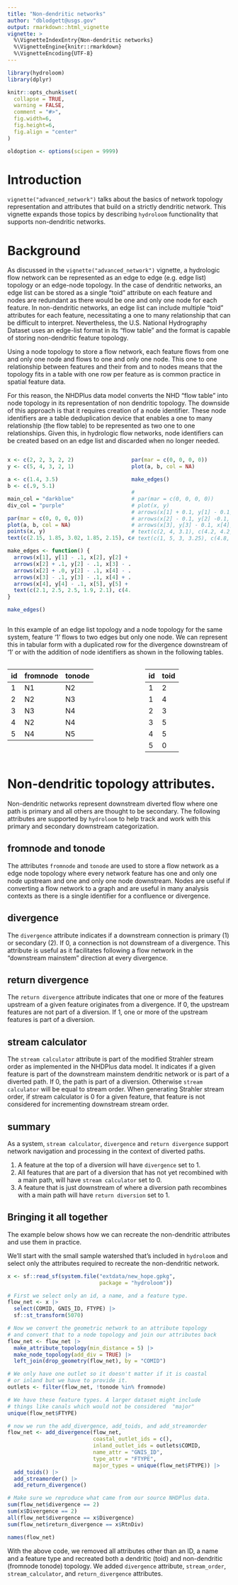 ```yaml
---
title: "Non-dendritic networks"
author: "dblodgett@usgs.gov"
output: rmarkdown::html_vignette
vignette: >
  %\VignetteIndexEntry{Non-dendritic networks}
  %\VignetteEngine{knitr::rmarkdown}
  %\VignetteEncoding{UTF-8}
---
```


<style type="text/css">
   .main-container {max-width: 100%;}
   .row {display: flex;}
   .column {flex: 50%;}
</style>

```r
library(hydroloom)
library(dplyr)

knitr::opts_chunk$set(
  collapse = TRUE,
  warning = FALSE,
  comment = "#>",
  fig.width=6,
  fig.height=6,
  fig.align = "center"
)

oldoption <- options(scipen = 9999)

```

# Introduction 

`vignette("advanced_network")` talks about the basics of network topology representation and attributes that build on a strictly dendritic network. This vignette expands those topics by describing `hydroloom` functionality that supports non-dendritic networks.

# Background

As discussed in the `vignette("advanced_network")` vignette, a hydrologic flow network can be represented as an edge to edge (e.g. edge list) topology or an edge-node topology. In the case of dendritic networks, an edge list can be stored as a single "toid" attribute on each feature and nodes are redundant as there would be one and only one node for each feature. In non-dendritic networks, an edge list can include multiple "toid" attributes for each feature, necessitating a one to many relationship that can be difficult to interpret. Nevertheless, the U.S. National Hydrography Dataset uses an edge-list format in its "flow table" and the format is capable of storing non-dendritic feature topology. 

Using a node topology to store a flow network, each feature flows from one and only one node and flows to one and only one node. This one to one relationship between features and their from and to nodes means that the topology fits in a table with one row per feature as is common practice in spatial feature data. 

For this reason, the NHDPlus data model converts the NHD "flow table" into node topology in its representation of non dendritic topology. The downside of this approach is that it requires creation of a node identifier. These node identifiers are a table deduplication device that enables a one to many relationship (the flow table) to be represented as two one to one relationships. Given this, in hydrologic flow networks, node identifiers can be created based on an edge list and discarded when no longer needed. 

<div class = "row">
<div class = "column">

```r
x <- c(2, 2, 3, 2, 2)
y <- c(5, 4, 3, 2, 1)

a <- c(1.4, 3.5)
b <- c(.9, 5.1)

main_col = "darkblue"
div_col = "purple"

par(mar = c(0, 0, 0, 0))
plot(a, b, col = NA)
points(x, y)
text(c(2.15, 1.85, 3.02, 1.85, 2.15), c(5, 4, 3.2, 2, 1), c("N1", "N2", "N3", "N4", "N5"))

make_edges <- function() {
  arrows(x[1], y[1] - .1, x[2], y[2] + .1, length = .1, col = main_col)
  arrows(x[2] + .1, y[2] - .1, x[3] - .1, y[3] + .1, length = .1, col = div_col) # right
  arrows(x[2] + .0, y[2] - .1, x[4] - .0, y[4] + .1, length = .1, col = main_col)
  arrows(x[3] - .1, y[3] - .1, x[4] + .1, y[4] + .1, length = .1, col = div_col)
  arrows(x[4], y[4] - .1, x[5], y[5] + .1, length = .1, col = main_col)
  text(c(2.1, 2.5, 2.5, 1.9, 2.1), c(4.5, 3.8, 2.3, 3, 1.5), c("1", "2", "3", "4", "5"))
}

make_edges()

```

</div>

<div class = "column">

```r

par(mar = c(0, 0, 0, 0))
plot(a, b, col = NA)

make_edges()

# 
# par(mar = c(0, 0, 0, 0))
# plot(x, y)
# arrows(x[1] + 0.1, y[1] - 0.1, x[3] - 0.1, y [3] + 0.1, 0.1)
# arrows(x[2] - 0.1, y[2] -0.1, x[3] + 0.1, y [3] + 0.1, 0.1)
# arrows(x[3], y[3] - 0.1, x[4], y [4] + 0.1, 0.1)
# text(c(2, 4, 3.1), c(4.2, 4.2, 2), c("1", "2", "3"))
# text(c(1, 5, 3, 3.25), c(4.8, 4.8, 3.4, 1), c("N1", "N2", "N3", "N4"))
```
</div>
</div>

In this example of an edge list topology and a node topology for the same system, feature '1' flows to two edges but only one node. We can represent this in tabular form with a duplicated row for the divergence downstream of '1' or with the addition of node identifiers as shown in the following tables.

<div class = "row">
<div class = "column">

| id | fromnode | tonode |
|----|----------|--------|
| 1 | N1 | N2 |
| 2 | N2 | N3 |
| 3 | N3 | N4 |
| 4 | N2 | N4 |
| 5 | N4 | N5 |

</div>

<div class = "column">

| id | toid |
|----|------|
| 1 | 2 |
| 1 | 4 | 
| 2 | 3 |
| 3 | 5 | 
| 4 | 5 | 
| 5 | 0 | 

</div>
</div>

# Non-dendritic topology attributes. 

Non-dendritic networks represent downstream diverted flow where one path is primary and all others are thought to be secondary. The following attributes are supported by `hydroloom` to help track and work with this primary and secondary downstream categorization.

## fromnode and tonode

The attributes `fromnode` and `tonode` are used to store a flow network as a edge node topology where every network feature has one and only one node upstream and one and only one node downstream. Nodes are useful if converting a flow network to a graph and are useful in many analysis contexts as there is a single identifier for a confluence or divergence.

## divergence

The `divergence` attribute indicates if a downstream connection is primary (1) or secondary (2). If 0, a connection is not downstream of a divergence. This attribute is useful as it facilitates following a flow network in the "downstream mainstem" direction at every divergence.

## return divergence

The `return divergence` attribute indicates that one or more of the features upstream of a given feature originates from a divergence.  If 0, the upstream features are not part of a diversion. If 1, one or more of the upstream features is part of a diversion. 

## stream calculator

The `stream calculator` attribute is part of the modified Strahler stream order as implemented in the NHDPlus data model. It indicates if a given feature is part of the downstream mainstem dendritic network or is part of a diverted path. If 0, the path is part of a diversion. Otherwise `stream calculator` will be equal to stream order. When generating Strahler stream order, if stream calculator is 0 for a given feature, that feature is not considered for incrementing downstream stream order.  

## summary

As a system, `stream calculator`, `divergence` and `return divergence` support network navigation and processing in the context of diverted paths.

1. A feature at the top of a diversion will have `divergence` set to 1.
1. All features that are part of a diversion that has not yet recombined with a main path, will have `stream calculator` set to 0.
1. A feature that is just downstream of where a diversion path recombines with a main path will have `return diversion` set to 1. 

## Bringing it all together

The example below shows how we can recreate the non-dendritic attributes and use them in practice.

We'll start with the small sample watershed that's included in `hydroloom` and select only the attributes required to recreate the non-dendritic network.  

```r

x <- sf::read_sf(system.file("extdata/new_hope.gpkg", 
                             package = "hydroloom"))

# First we select only an id, a name, and a feature type.
flow_net <- x |>
  select(COMID, GNIS_ID, FTYPE) |>
  sf::st_transform(5070)

# Now we convert the geometric network to an attribute topology
# and convert that to a node topology and join our attributes back
flow_net <- flow_net |>
  make_attribute_topology(min_distance = 5) |>
  make_node_topology(add_div = TRUE) |>
  left_join(drop_geometry(flow_net), by = "COMID")

# We only have one outlet so it doesn't matter if it is coastal
# or inland but we have to provide it.
outlets <- filter(flow_net, !tonode %in% fromnode)

# We have these feature types. A larger dataset might include 
# things like canals which would not be considered  "major"
unique(flow_net$FTYPE)

# now we run the add_divergence, add_toids, and add_streamorder
flow_net <- add_divergence(flow_net, 
                           coastal_outlet_ids = c(), 
                           inland_outlet_ids = outlets$COMID, 
                           name_attr = "GNIS_ID", 
                           type_attr = "FTYPE", 
                           major_types = unique(flow_net$FTYPE)) |>
  add_toids() |>
  add_streamorder() |>
  add_return_divergence()

# Make sure we reproduce what came from our source NHDPlus data.
sum(flow_net$divergence == 2)
sum(x$Divergence == 2)
all(flow_net$divergence == x$Divergence)
sum(flow_net$return_divergence == x$RtnDiv)

names(flow_net)

```
With the above code, we removed all attributes other than an ID, a name and a feature type and recreated both a dendritic (toid) and non-dendritic (fromnode tonode) topology. We added `divergence` attribute, `stream_order`, `stream_calculator`, and `return_divergence` attributes.
